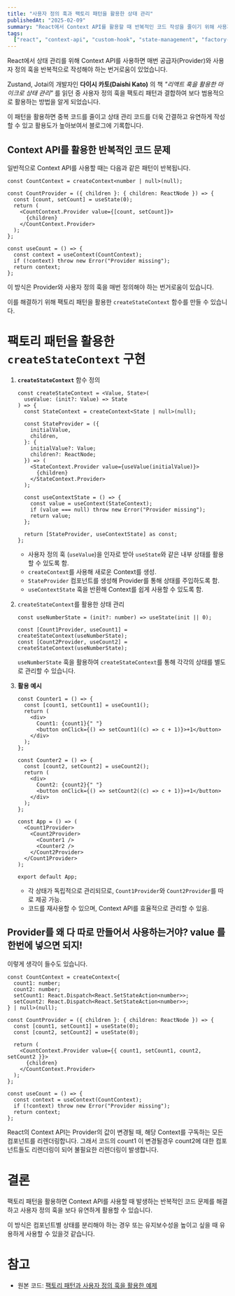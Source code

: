 ```yaml
---
title: "사용자 정의 훅과 팩토리 패턴을 활용한 상태 관리"
publishedAt: "2025-02-09"
summary: "React에서 Context API를 활용할 때 반복적인 코드 작성을 줄이기 위해 사용자 정의 훅과 팩토리 패턴을 결합하는 방법을 정리합니다. `createStateContext`를 사용하여 공급자와 상태를 반환하는 구조를 만들고, 이를 활용한 효율적인 상태 관리를 살펴봅니다."
tags:
  ["react", "context-api", "custom-hook", "state-management", "factory-pattern"]
---
```


React에서 상태 관리를 위해 Context API를 사용하면 매번 공급자(Provider)와 사용자 정의 훅을 반복적으로 작성해야 하는 번거로움이 있었습니다.

Zustand, Jotai의 개발자인 **다이시 카토(Daishi Kato)** 의 책 *"*리액트 훅을 활용한 마이크로 상태 관리*"* 를 읽던 중 사용자 정의 훅을 팩토리 패턴과 결합하여 보다 범용적으로 활용하는 방법을 알게 되었습니다.

이 패턴을 활용하면 중복 코드를 줄이고 상태 관리 코드를 더욱 간결하고 유연하게 작성할 수 있고 활용도가 높아보여서 블로그에 기록합니다.

## **Context API를 활용한 반복적인 코드 문제**

일반적으로 Context API를 사용할 때는 다음과 같은 패턴이 반복됩니다.

```tsx
const CountContext = createContext<number | null>(null);

const CountProvider = ({ children }: { children: ReactNode }) => {
  const [count, setCount] = useState(0);
  return (
    <CountContext.Provider value={[count, setCount]}>
      {children}
    </CountContext.Provider>
  );
};

const useCount = () => {
  const context = useContext(CountContext);
  if (!context) throw new Error("Provider missing");
  return context;
};
```

이 방식은 Provider와 사용자 정의 훅을 매번 정의해야 하는 번거로움이 있습니다.

이를 해결하기 위해 팩토리 패턴을 활용한 `createStateContext` 함수를 만들 수 있습니다.

# **팩토리 패턴을 활용한 `createStateContext` 구현**

1. **`createStateContext`** 함수 정의

   ```tsx
   const createStateContext = <Value, State>(
     useValue: (init?: Value) => State
   ) => {
     const StateContext = createContext<State | null>(null);

     const StateProvider = ({
       initialValue,
       children,
     }: {
       initialValue?: Value;
       children?: ReactNode;
     }) => (
       <StateContext.Provider value={useValue(initialValue)}>
         {children}
       </StateContext.Provider>
     );

     const useContextState = () => {
       const value = useContext(StateContext);
       if (value === null) throw new Error("Provider missing");
       return value;
     };

     return [StateProvider, useContextState] as const;
   };
   ```

   - 사용자 정의 훅 (`useValue`)을 인자로 받아 `useState`와 같은 내부 상태를 활용할 수 있도록 함.
   - `createContext`를 사용해 새로운 Context를 생성.
   - `StateProvider` 컴포넌트를 생성해 Provider를 통해 상태를 주입하도록 함.
   - `useContextState` 훅을 반환해 Context를 쉽게 사용할 수 있도록 함.

2. `createStateContext`를 활용한 상태 관리

   ```tsx
   const useNumberState = (init?: number) => useState(init || 0);

   const [Count1Provider, useCount1] = createStateContext(useNumberState);
   const [Count2Provider, useCount2] = createStateContext(useNumberState);
   ```

   `useNumberState` 훅을 활용하여 `createStateContext`를 통해 각각의 상태를 별도로 관리할 수 있습니다.

3. **활용 예시**

   ```tsx
   const Counter1 = () => {
     const [count1, setCount1] = useCount1();
     return (
       <div>
         Count1: {count1}{" "}
         <button onClick={() => setCount1((c) => c + 1)}>+1</button>
       </div>
     );
   };

   const Counter2 = () => {
     const [count2, setCount2] = useCount2();
     return (
       <div>
         Count2: {count2}{" "}
         <button onClick={() => setCount2((c) => c + 1)}>+1</button>
       </div>
     );
   };

   const App = () => (
     <Count1Provider>
       <Count2Provider>
         <Counter1 />
         <Counter2 />
       </Count2Provider>
     </Count1Provider>
   );

   export default App;
   ```

   - 각 상태가 독립적으로 관리되므로, `Count1Provider`와 `Count2Provider`를 따로 제공 가능.
   - 코드를 재사용할 수 있으며, Context API를 효율적으로 관리할 수 있음.

## Provider를 왜 다 따로 만들어서 사용하는거야? value 를 한번에 넣으면 되지!

이렇게 생각이 들수도 있습니다.

```tsx
const CountContext = createContext<{
  count1: number;
  count2: number;
  setCount1: React.Dispatch<React.SetStateAction<number>>;
  setCount2: React.Dispatch<React.SetStateAction<number>>;
} | null>(null);

const CountProvider = ({ children }: { children: ReactNode }) => {
  const [count1, setCount1] = useState(0);
  const [count2, setCount2] = useState(0);

  return (
    <CountContext.Provider value={{ count1, setCount1, count2, setCount2 }}>
      {children}
    </CountContext.Provider>
  );
};

const useCount = () => {
  const context = useContext(CountContext);
  if (!context) throw new Error("Provider missing");
  return context;
};
```

React의 Context API는 Provider의 값이 변경될 때, 해당 Context를 구독하는 모든 컴포넌트를 리렌더링합니다. 그래서 코드의 count1 이 변경될경우 count2에 대한 컴포넌트들도 리렌더링이 되어 불필요한 리렌더링이 발생합니다.

# 결론

팩토리 패턴을 활용하면 Context API를 사용할 때 발생하는 반복적인 코드 문제를 해결하고 사용자 정의 훅을 보다 유연하게 활용할 수 있습니다.

이 방식은 컴포넌트별 상태를 분리해야 하는 경우 또는 유지보수성을 높이고 싶을 때 유용하게 사용할 수 있을것 같습니다.

# **참고**

- 원본 코드: [팩토리 패턴과 사용자 정의 훅을 활용한 예제](https://github.com/wikibook/msmrh/blob/main/chapter03/09_factory-pattern-with-custom-hook/src/App.tsx)
